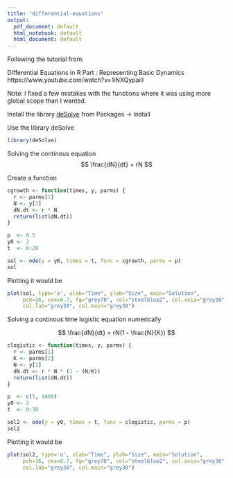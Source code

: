 ```yaml
---
title: "differential-equations"
output:
  pdf_document: default
  html_notebook: default
  html_document: default
---
```


Following the tutorial from:

Differential Equations in R Part : Representing Basic Dynamics
https://www.youtube.com/watch?v=1iNXQypailI

Note: I fixed a few mistakes with the functions where it was using more global scope than I wanted.

Install the library [deSolve](http://desolve.r-forge.r-project.org/) from Packages -> Install

Use the library deSolve

```r
library(deSolve)
```

Solving the continous equation
$$
\frac{dN}{dt} = rN
$$

Create a function 
```r
cgrowth <- function(times, y, parms) {
  r <- parms[1]
  N <- y[1]
  dN.dt <- r * N
  return(list(dN.dt))
}

p  <- 0.5
y0 <- 2
t  <- 0:20

sol <- ode(y = y0, times = t, func = cgrowth, parms = p)
sol
```

Plotting it would be
```r
plot(sol, type='o', xlab="Time", ylab="Size", main="Solution",
     pch=16, cex=0.7, fg="grey70", col="steelblue2", col.axis="grey30",
     col.lab="grey30", col.main="grey30")
```

Solving a continous time logistic equation numerically

$$
\frac{dN}{dt} = rN(1 - \frac{N}{K})
$$

```r
clogistic <- function(times, y, parms) {
  r <- parms[1]
  K <- parms[2]
  N <- y[1]
  dN.dt <- r * N * (1 - (N/K))
  return(list(dN.dt))
}

p  <- c(5, 1000)
y0 <- 2
t  <- 0:30

sol2 <- ode(y = y0, times = t, func = clogistic, parms = p)
sol2
```

Plotting it would be
```r
plot(sol2, type='o', xlab="Time", ylab="Size", main="Solution",
     pch=16, cex=0.7, fg="grey70", col="steelblue2", col.axis="grey30",
     col.lab="grey30", col.main="grey30")
```






